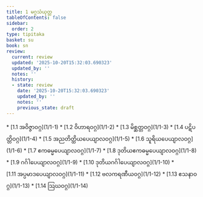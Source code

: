 ```yaml
---
title: 1 မဂ္ဂသံယုတ္တ
tableOfContents: false
sidebar:
  order: 2
type: tipitaka
basket: su
book: sn
review:
  current: review
  updated: '2025-10-20T15:32:03.690323'
  updated_by: ''
  notes: ''
  history:
  - state: review
    date: '2025-10-20T15:32:03.690323'
    updated_by: ''
    notes: ''
    previous_state: draft
---
```



<DynamicBreadcrumb />


<ReviewStatus review={frontmatter.review} showDetails={true} />

<HypothesisAnnotation frontmatter={frontmatter} />



<TableOfContents book="sn" section="1">
* [1.1 အဝိဇ္ဇာဝဂ္ဂ](1/1-1)
* [1.2 ဝိဟာရဝဂ္ဂ](1/1-2)
* [1.3 မိစ္ဆတ္တဝဂ္ဂ](1/1-3)
* [1.4 ပဋိပတ္တိဝဂ္ဂ](1/1-4)
* [1.5 အညတိတ္ထိယပေယျာလဝဂ္ဂ](1/1-5)
* [1.6 သူရိယပေယျာလဝဂ္ဂ](1/1-6)
* [1.7 ဧကဓမ္မပေယျာလဝဂ္ဂ](1/1-7)
* [1.8 ဒုတိယဧကဓမ္မပေယျာလဝဂ္ဂ](1/1-8)
* [1.9 ဂင်္ဂါပေယျာလဝဂ္ဂ](1/1-9)
* [1.10 ဒုတိယဂင်္ဂါပေယျာလဝဂ္ဂ](1/1-10)
* [1.11 အပ္ပမာဒပေယျာလဝဂ္ဂ](1/1-11)
* [1.12 ဗလကရဏီယဝဂ္ဂ](1/1-12)
* [1.13 ဧသနာဝဂ္ဂ](1/1-13)
* [1.14 ဩဃဝဂ္ဂ](1/1-14)
</TableOfContents>